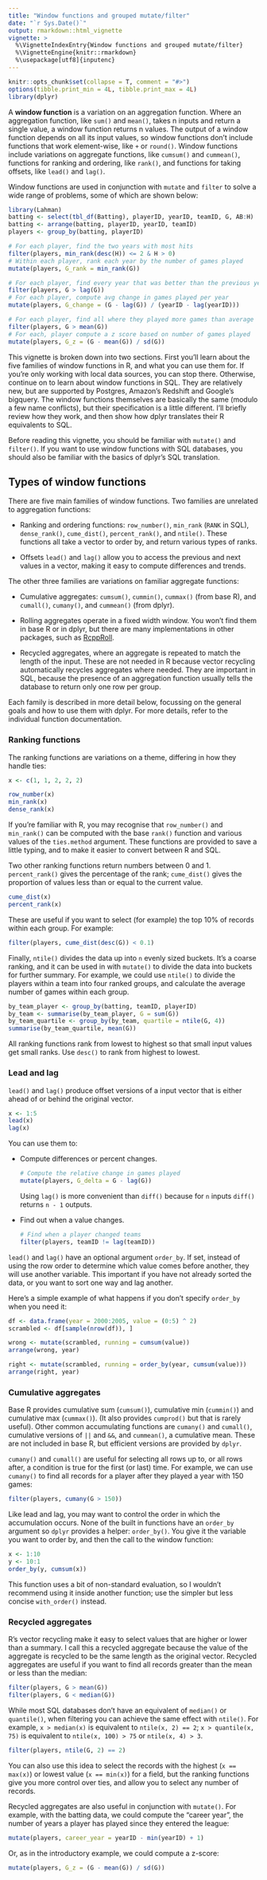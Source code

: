 ```yaml
---
title: "Window functions and grouped mutate/filter"
date: "`r Sys.Date()`"
output: rmarkdown::html_vignette
vignette: >
  %\VignetteIndexEntry{Window functions and grouped mutate/filter}
  %\VignetteEngine{knitr::rmarkdown}
  %\usepackage[utf8]{inputenc}
---
```


```r
knitr::opts_chunk$set(collapse = T, comment = "#>")
options(tibble.print_min = 4L, tibble.print_max = 4L)
library(dplyr)
```

A __window function__ is a variation on an aggregation function. Where an aggregation function, like `sum()` and `mean()`, takes n inputs and return a single value, a window function returns n values. The output of a window function depends on all its input values, so window functions don't include functions that work element-wise, like `+` or `round()`. Window functions include variations on aggregate functions, like `cumsum()` and `cummean()`, functions for ranking and ordering, like `rank()`, and functions for taking offsets, like `lead()` and `lag()`. 

Window functions are used in conjunction with `mutate` and `filter` to solve a wide range of problems, some of which are shown below:

```r
library(Lahman)
batting <- select(tbl_df(Batting), playerID, yearID, teamID, G, AB:H) 
batting <- arrange(batting, playerID, yearID, teamID)
players <- group_by(batting, playerID)

# For each player, find the two years with most hits
filter(players, min_rank(desc(H)) <= 2 & H > 0)
# Within each player, rank each year by the number of games played
mutate(players, G_rank = min_rank(G))

# For each player, find every year that was better than the previous year
filter(players, G > lag(G))
# For each player, compute avg change in games played per year
mutate(players, G_change = (G - lag(G)) / (yearID - lag(yearID)))

# For each player, find all where they played more games than average
filter(players, G > mean(G))
# For each, player compute a z score based on number of games played
mutate(players, G_z = (G - mean(G)) / sd(G))
```

This vignette is broken down into two sections. First you'll learn about the five families of window functions in R, and what you can use them for. If you're only working with local data sources, you can stop there. Otherwise, continue on to learn about window functions in SQL. They are relatively new, but are supported by Postgres, Amazon's Redshift and Google's bigquery. The window functions themselves are basically the same (modulo a few name conflicts), but their specification is a little different. I'll briefly review how they work, and then show how dplyr translates their R equivalents to SQL.

Before reading this vignette, you should be familiar with `mutate()` and `filter()`. If you want to use window functions with SQL databases, you should also be familiar with the basics of dplyr's SQL translation.

## Types of window functions

There are five main families of window functions. Two families are unrelated to aggregation functions:

* Ranking and ordering functions: `row_number()`, `min_rank` (`RANK` in SQL),
  `dense_rank()`, `cume_dist()`, `percent_rank()`, and `ntile()`. These 
  functions all take a vector to order by, and return various types of ranks.

* Offsets `lead()` and `lag()` allow you to access the previous and next
  values in a vector, making it easy to compute differences and trends.

The other three families are variations on familiar aggregate functions:

* Cumulative aggregates: `cumsum()`, `cummin()`, `cummax()` (from base R), 
  and `cumall()`, `cumany()`, and `cummean()` (from dplyr).

* Rolling aggregates operate in a fixed width window. You won't find them in 
  base R or in dplyr, but there are many implementations in 
  other packages, such as 
  [RcppRoll](http://cran.r-project.org/package=RcppRoll).

* Recycled aggregates, where an aggregate is repeated to match the length
  of the input. These are not needed in R because vector recycling 
  automatically recycles aggregates where needed. They are important in SQL, 
  because the presence of an aggregation function usually tells the database 
  to return only one row per group.

Each family is described in more detail below, focussing on the general goals and how to use them with dplyr. For more details, refer to the individual function documentation.

### Ranking functions

The ranking functions are variations on a theme, differing in how they handle ties:

```r
x <- c(1, 1, 2, 2, 2)

row_number(x)
min_rank(x)
dense_rank(x)
```

If you're familiar with R, you may recognise that `row_number()` and `min_rank()` can be computed with the base `rank()` function and various values of the `ties.method` argument. These functions are provided to save a little typing, and to make it easier to convert between R and SQL.

Two other ranking functions return numbers between 0 and 1. `percent_rank()` gives the percentage of the rank; `cume_dist()` gives the proportion of values less than or equal to the current value. 

```r
cume_dist(x)
percent_rank(x)
```

These are useful if you want to select (for example) the top 10% of records within each group. For example:

```r
filter(players, cume_dist(desc(G)) < 0.1)
```

Finally, `ntile()` divides the data up into `n` evenly sized buckets. It's a coarse ranking, and it can be used in with `mutate()` to divide the data into buckets for further summary. For example, we could use `ntile()` to divide the players within a team into four ranked groups, and calculate the average number of games within each group.

```r
by_team_player <- group_by(batting, teamID, playerID)
by_team <- summarise(by_team_player, G = sum(G))
by_team_quartile <- group_by(by_team, quartile = ntile(G, 4))
summarise(by_team_quartile, mean(G))
```

All ranking functions rank from lowest to highest so that small input values get small ranks. Use `desc()` to rank from highest to lowest.

### Lead and lag

`lead()` and `lag()` produce offset versions of a input vector that is either ahead of or behind the original vector. 

```r
x <- 1:5
lead(x)
lag(x)
```

You can use them to:

* Compute differences or percent changes.

    ```r
    # Compute the relative change in games played
    mutate(players, G_delta = G - lag(G))
    ```
    
    Using `lag()` is more convenient than `diff()` because for `n` inputs 
    `diff()` returns `n - 1` outputs.

* Find out when a value changes.
  
    ```r
    # Find when a player changed teams
    filter(players, teamID != lag(teamID))
    ```

`lead()` and `lag()` have an optional argument `order_by`. If set, instead of using the row order to determine which value comes before another, they will use another variable. This important if you have not already sorted the data, or you want to sort one way and lag another. 

Here's a simple example of what happens if you don't specify `order_by` when you need it:

```r
df <- data.frame(year = 2000:2005, value = (0:5) ^ 2)
scrambled <- df[sample(nrow(df)), ]

wrong <- mutate(scrambled, running = cumsum(value))
arrange(wrong, year)

right <- mutate(scrambled, running = order_by(year, cumsum(value)))
arrange(right, year)
```

### Cumulative aggregates

Base R provides cumulative sum (`cumsum()`), cumulative min (`cummin()`) and cumulative max (`cummax()`). (It also provides `cumprod()` but that is rarely useful). Other common accumulating functions are `cumany()` and `cumall()`, cumulative versions of `||` and `&&`, and `cummean()`, a cumulative mean. These are not included in base R, but efficient versions are provided by `dplyr`. 

`cumany()` and `cumall()` are useful for selecting all rows up to, or all rows after, a condition is true for the first (or last) time. For example, we can use `cumany()` to find all records for a player after they played a year with 150 games:

```r
filter(players, cumany(G > 150))
```

Like lead and lag, you may want to control the order in which the accumulation occurs. None of the built in functions have an `order_by` argument so `dplyr` provides a helper: `order_by()`. You give it the variable you want to order by, and then the call to the window function:

```r
x <- 1:10
y <- 10:1
order_by(y, cumsum(x))
```

This function uses a bit of non-standard evaluation, so I wouldn't recommend using it inside another function; use the simpler but less concise `with_order()` instead.

### Recycled aggregates

R's vector recycling make it easy to select values that are higher or lower than a summary. I call this a recycled aggregate because the value of the aggregate is recycled to be the same length as the original vector. Recycled aggregates are useful if you want to find all records greater than the mean or less than the median:

```r
filter(players, G > mean(G))
filter(players, G < median(G))
```

While most SQL databases don't have an equivalent of `median()` or `quantile()`, when filtering you can achieve the same effect with `ntile()`. For example, `x > median(x)` is equivalent to `ntile(x, 2) == 2`; `x > quantile(x, 75)` is equivalent to `ntile(x, 100) > 75` or `ntile(x, 4) > 3`.

```r
filter(players, ntile(G, 2) == 2)
```

You can also use this idea to select the records with the highest (`x == max(x)`) or lowest value (`x == min(x)`) for a field, but the ranking functions give you more control over ties, and allow you to select any number of records.

Recycled aggregates are also useful in conjunction with `mutate()`. For example, with the batting data, we could compute the "career year", the number of years a player has played since they entered the league:

```r
mutate(players, career_year = yearID - min(yearID) + 1)
```

Or, as in the introductory example, we could compute a z-score:

```r
mutate(players, G_z = (G - mean(G)) / sd(G))
```

